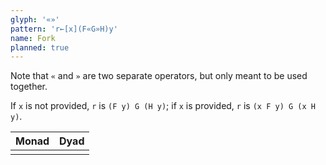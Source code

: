 ```yaml
---
glyph: '«»'
pattern: 'r←[x](F«G»H)y'
name: Fork
planned: true
---
```


Note that `«` and `»` are two separate operators, but only meant to be used together.

If `x` is not provided, `r` is `(F y) G (H y)`; if `x` is provided, `r` is `(x F y) G (x H y)`.

|Monad|Dyad|
|:----|:---|
|<combinator key="fork_1" name="Fork (monad)" />|<combinator key="fork_2" name="Fork (dyad)" />|